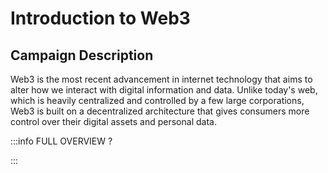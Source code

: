 # Introduction to Web3

## Campaign Description 

Web3 is the most recent advancement in internet technology that aims to alter how we interact with digital information and data. Unlike today's web, which is heavily centralized and controlled by a few large corporations, Web3 is built on a decentralized architecture that gives consumers more control over their digital assets and personal data.


<DocCardList />

:::info FULL OVERVIEW ?

<QuestButton
  text="Go To Campaign Page"
  link="https://app.stackup.dev/campaign_page/introduction-to-web3"
/>

:::
